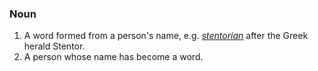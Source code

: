===Noun===

#A word formed from a person's name, e.g. ''[[stentorian]]'' after the Greek herald Stentor.
#A person whose name has become a word.